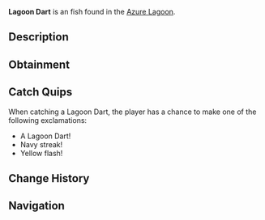 {{FishInfobox
|image          = Lagoon Dart.png
|rarity         = Uncommon
|sea            = Second Sea
|location       = [[Azure Lagoon]]
|sublocation    = 
|sources        = Fishing Rod
|radar_location = 
|prog_speed     = -18
|xp             = 55
|weather        = Rain
|time           = Night
|season         = Summer
|bait           = Shrimp
|base_weight    = 72
|base_value     = 110
|weight_range   = 42
|base_chance    = 95
|base_resil     = 40
}}
'''Lagoon Dart''' is an {{Rarity|Uncommon}} fish found in the [[Azure Lagoon]].

== Description ==
{{Description|A light navy blue fish with yellow fins, streaking through lagoon currents.|Bestiary Entry}}

== Obtainment ==
{{Description|It dashes under the warm rain’s embrace.|Bestiary Hint}}
{{Fish Availability|
Azure Lagoon
|top_rods      = 
Free Spirit Rod\343579.78\222557.07;
Trident Rod\291179.29\278919.95;
Leviathan's Fang Rod\288161.1\265761.75;
Azure Of Lagoon\284113.71\270858.56;
Astralhook Rod\247705.61\0;
Fischer's Rod\220746.36\183105.09;
Plastic Rod\219001.14\185119.88;
Candy Cane Rod\201800.84\189695.08;
Frog Rod\220901.49\246772.96;
Blazebringer Rod\239116.17\241345.12;
Lucky Rod\192506.47\200410.82;
Verdant Shear Rod\225416.72\205959.65;
No-Life Rod\207054.32\190256.19;
Ethereal Prism Rod\189012.47\173673.19;
Seraphic Rod\188332.61\180403.36;
Challenger's Rod\179299.02\163803.88;
Rod Of The Forgotten Fang\175951.73\168022.47;
Rod Of The Exalted One\173641.79\161816.6;
Depthseeker Rod\172869.09\164854.39;
Avalanche Rod\166405.77\158876.91;
Volcanic Rod\165451.78\154340.45;
Rod Of The Depths\165139.46\151131.65;
Zeus Rod\164463.15\153418.21;
Steady Rod\139804.87\132347.39
|recommended   = Free Spirit Rod
}}

== Catch Quips ==
When catching a Lagoon Dart, the player has a chance to make one of the following exclamations:
* A Lagoon Dart!
* Navy streak!
* Yellow flash!

== Change History ==
{{Change History|{{subst:Current Version}}}}

== Navigation ==
{{Fish Navbox|Azure Lagoon}}